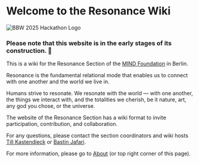 
# Welcome to the Resonance Wiki

<div style={{display: 'flex', justifyContent: 'center', margin: '2rem 0'}}>
  <Image 
    src="/images/bbw-2025-logo-transp-cent.png" 
    alt="BBW 2025 Hackathon Logo" 
    width={500} 
    height={500} 
    style={{maxWidth: '100%', height: 'auto'}}
  />
</div>

### Please note that this website is in the early stages of its construction. 🚧

This is a wiki for the Resonance Section of the [MIND Foundation](https://www.mind-foundation.org/) in Berlin. 

Resonance is the fundamental relational mode that enables us to connect with one another and the world we live in.

Humans strive to resonate. We resonate with the world — with one another, the things we interact with, and the totalities we cherish, be it nature, art, any god you chose, or the universe. 

The website of the Resonance Section has a wiki format to invite participation, contribution, and collaboration. 

For any questions, please contact the section coordinators and wiki hosts [Till Kastendieck](mailto:till.kastendieck@hu-berlin.de) or [Bastin Jafari](mailto:bastinjafari@gmail.com).

For more information, please go to [About](https://www.resonance.wiki/section/about) (or top right corner of this page).
